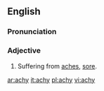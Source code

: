 ==English==

===Pronunciation===
{{IPA|/eɪki/}}

===Adjective===
{{en-adj|achier|achiest}}

#Suffering from [[ache]]s, [[sore]].

[[ar:achy]]
[[it:achy]]
[[pl:achy]]
[[vi:achy]]